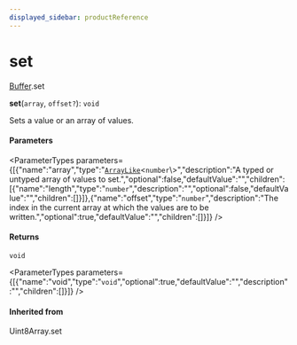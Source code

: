 ```yaml
---
displayed_sidebar: productReference
---
```



# set

[Buffer](../../interfaces/Buffer.mdx).set

**set**(`array`, `offset?`): `void`

Sets a value or an array of values.

#### Parameters

<ParameterTypes parameters={[{"name":"array","type":"[`ArrayLike`](../../interfaces/ArrayLike.mdx)<`number`\\>","description":"A typed or untyped array of values to set.","optional":false,"defaultValue":"","children":[{"name":"length","type":"`number`","description":"","optional":false,"defaultValue":"","children":[]}]},{"name":"offset","type":"`number`","description":"The index in the current array at which the values are to be written.","optional":true,"defaultValue":"","children":[]}]} />

#### Returns

`void`

<ParameterTypes parameters={[{"name":"void","type":"`void`","optional":true,"defaultValue":"","description":"","children":[]}]} />

#### Inherited from

Uint8Array.set

